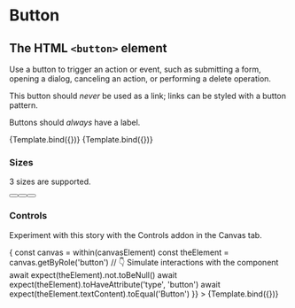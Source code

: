 

<Meta title="Atoms/Button" component={Button} />

# Button

## The HTML `<button>` element

Use a button to trigger an action or event, such as submitting a form, opening a
dialog, canceling an action, or performing a delete operation.

This button should _never_ be used as a link; links can be styled with a button
pattern.

Buttons should _always_ have a label.

<ArgsTable story="Primary" />


<Canvas>
  <Story
    name="Primary"
    args={{
      primary: true,
      size: 'medium',
      label: 'Primary style'
    }}
  >
    {Template.bind({})}
  </Story>
</Canvas>

<Canvas>
  <Story
    name="Secondary"
    args={{
      primary: false,
      size: 'medium',
      label: 'Secondary style'
    }}
  >
    {Template.bind({})}
  </Story>
</Canvas>

### Sizes

3 sizes are supported.

<Story name="Sizes">
  <div>
    <Button size="large" label="Large" />
    <Button size="medium" label="Medium" />
    <Button size="small" label="Small" />
  </div>
</Story>

### Controls

Experiment with this story with the Controls addon in the Canvas tab.

<Canvas>
  <Story
    name="controls"
    args={{
      primary: false,
      size: 'large',
      label: 'Button'
    }}
    // https://storybook.js.org/docs/react/api/mdx#play-function
    play={async ({ canvasElement }) => {
      const canvas = within(canvasElement)
      const theElement = canvas.getByRole('button')
      // 👇 Simulate interactions with the component
      await expect(theElement).not.toBeNull()
      await expect(theElement).toHaveAttribute('type', 'button')
      await expect(theElement.textContent).toEqual('Button')
    }}
  >
    {Template.bind({})}
  </Story>
</Canvas>

